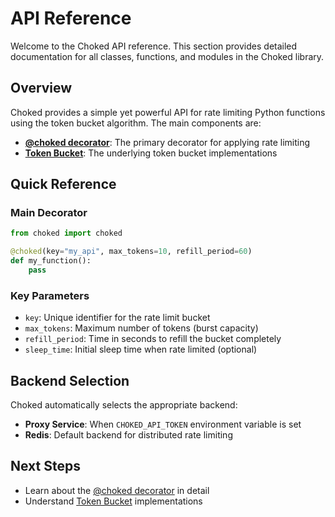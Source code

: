 # API Reference

Welcome to the Choked API reference. This section provides detailed documentation for all classes, functions, and modules in the Choked library.

## Overview

Choked provides a simple yet powerful API for rate limiting Python functions using the token bucket algorithm. The main components are:

- **[@choked decorator](choked-decorator)**: The primary decorator for applying rate limiting
- **[Token Bucket](token-bucket)**: The underlying token bucket implementations

## Quick Reference

### Main Decorator

```python
from choked import choked

@choked(key="my_api", max_tokens=10, refill_period=60)
def my_function():
    pass
```

### Key Parameters

- `key`: Unique identifier for the rate limit bucket
- `max_tokens`: Maximum number of tokens (burst capacity)
- `refill_period`: Time in seconds to refill the bucket completely
- `sleep_time`: Initial sleep time when rate limited (optional)

## Backend Selection

Choked automatically selects the appropriate backend:

- **Proxy Service**: When `CHOKED_API_TOKEN` environment variable is set
- **Redis**: Default backend for distributed rate limiting

## Next Steps

- Learn about the [@choked decorator](choked-decorator) in detail
- Understand [Token Bucket](token-bucket) implementations
